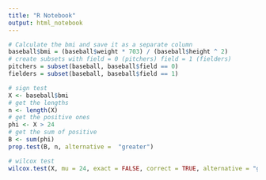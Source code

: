 ```yaml
---
title: "R Notebook"
output: html_notebook
---
```



```r
# Calculate the bmi and save it as a separate column
baseball$bmi = (baseball$weight * 703) / (baseball$height ^ 2)
# create subsets with field = 0 (pitchers) field = 1 (fielders)
pitchers = subset(baseball, baseball$field == 0)
fielders = subset(baseball, baseball$field == 1)

# sign test
X <- baseball$bmi
# get the lengths
n <- length(X)
# get the positive ones
phi <- X > 24
# get the sum of positive
B <- sum(phi)
prop.test(B, n, alternative =  "greater")

# wilcox test
wilcox.test(X, mu = 24, exact = FALSE, correct = TRUE, alternative = "greater")

```
